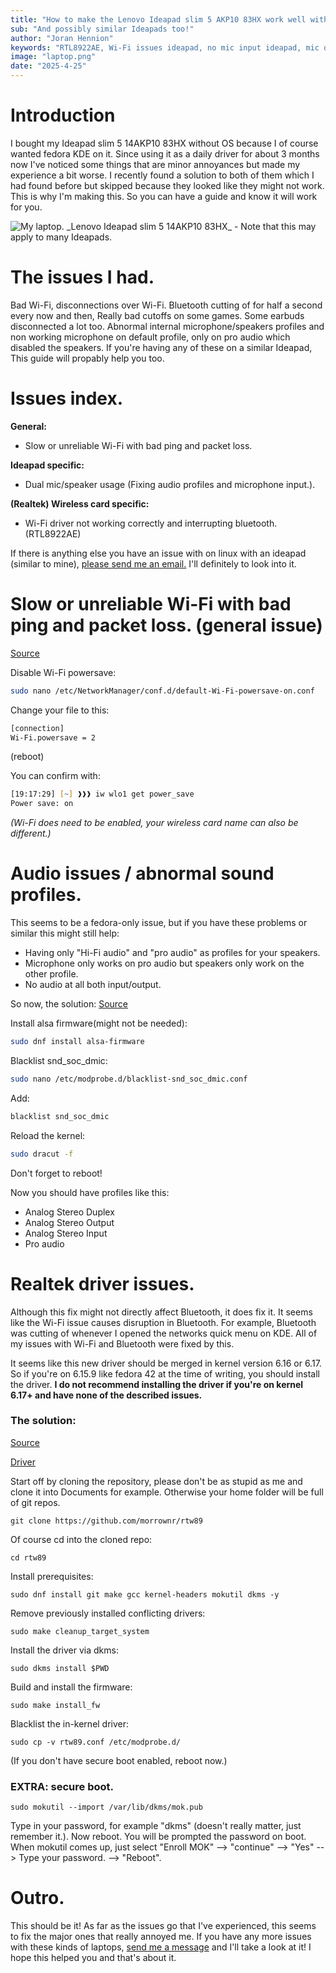 ```yaml
---
title: "How to make the Lenovo Ideapad slim 5 AKP10 83HX work well with Fedora."
sub: "And possibly similar Ideapads too!"
author: "Joran Hennion"
keywords: "RTL8922AE, Wi-Fi issues ideapad, no mic input ideapad, mic only on pro audio, bluetooth disconnecting ideapad, linux, bad Wi-Fi RTL8922AE linux, bad Wi-Fi ideapad linux, fedora ideapad bad Wi-Fi signal, fedora ideapad no mic input"
image: "laptop.png"
date: "2025-4-25"
---
```



# Introduction

I bought my Ideapad slim 5 14AKP10 83HX without OS because I of course wanted fedora KDE on it. Since using it as a daily driver for about 3 months now I've noticed some things that are minor annoyances but made my experience a bit worse. I recently found a solution to both of them which I had found before but skipped because they looked like they might not work. This is why I'm making this. So you can have a guide and know it will work for you.

<Image src={Laptop} placeholder="blur" alt="My laptop." quality={100} />
_Lenovo Ideapad slim 5 14AKP10 83HX_ - Note that this may apply to many
Ideapads.

# The issues I had.

Bad Wi-Fi, disconnections over Wi-Fi. Bluetooth cutting of for half a second every now and then, Really bad cutoffs on some games. Some earbuds disconnected a lot too. Abnormal internal microphone/speakers profiles and non working microphone on default profile, only on pro audio which disabled the speakers. If you're having any of these on a similar Ideapad, This guide will propably help you too.

# Issues index.

**General:**

- Slow or unreliable Wi-Fi with bad ping and packet loss.

**Ideapad specific:**

- Dual mic/speaker usage (Fixing audio profiles and microphone input.).

**(Realtek) Wireless card specific:**

- Wi-Fi driver not working correctly and interrupting bluetooth. (RTL8922AE)

If there is anything else you have an issue with on linux with an ideapad (similar to mine), [please send me an email.](mailto:ideapad.issues@tectrix.dev) I'll definitely to look into it.

# Slow or unreliable Wi-Fi with bad ping and packet loss. (general issue)

[Source](https://unix.stackexchange.com/questions/269661/how-to-turn-off-wireless-power-management-permanently#315400)

Disable Wi-Fi powersave:

```bash
sudo nano /etc/NetworkManager/conf.d/default-Wi-Fi-powersave-on.conf
```

Change your file to this:

```bash
[connection]
Wi-Fi.powersave = 2
```

(reboot)

You can confirm with:

```zsh
[19:17:29] [~] ❱❱❱ iw wlo1 get power_save
Power save: on
```

_(Wi-Fi does need to be enabled, your wireless card name can also be different.)_

# Audio issues / abnormal sound profiles.

This seems to be a fedora-only issue, but if you have these problems or similar this might still help:

- Having only "Hi-Fi audio" and "pro audio" as profiles for your speakers.
- Microphone only works on pro audio but speakers only work on the other profile.
- No audio at all both input/output.

So now, the solution:
[Source](https://discussion.fedoraproject.org/t/fix-internal-laptop-microphone/126155/15)

Install alsa firmware(might not be needed):

```bash
sudo dnf install alsa-firmware
```

Blacklist snd_soc_dmic:

```bash
sudo nano /etc/modprobe.d/blacklist-snd_soc_dmic.conf
```

Add:

```bash
blacklist snd_soc_dmic
```

Reload the kernel:

```bash
sudo dracut -f
```

Don't forget to reboot!

Now you should have profiles like this:

- Analog Stereo Duplex
- Analog Stereo Output
- Analog Stereo Input
- Pro audio

# Realtek driver issues.

Although this fix might not directly affect Bluetooth, it does fix it. It seems like the Wi-Fi issue causes disruption in Bluetooth. For example, Bluetooth was cutting of whenever I opened the networks quick menu on KDE. All of my issues with Wi-Fi and Bluetooth were fixed by this.

It seems like this new driver should be merged in kernel version 6.16 or 6.17.
So if you're on 6.15.9 like fedora 42 at the time of writing, you should install the driver.
**I do not recommend installing the driver if you're on kernel 6.17+ and have none of the described issues.**

### The solution:

[Source](https://github.com/lwfinger/rtw89/issues/386)

[Driver](https://github.com/morrownr/rtw89)

Start off by cloning the repository, please don't be as stupid as me and clone it into Documents for example. Otherwise your home folder will be full of git repos.

```
git clone https://github.com/morrownr/rtw89
```

Of course cd into the cloned repo:

```
cd rtw89
```

Install prerequisites:

```
sudo dnf install git make gcc kernel-headers mokutil dkms -y
```

Remove previously installed conflicting drivers:

```
sudo make cleanup_target_system
```

Install the driver via dkms:

```
sudo dkms install $PWD
```

Build and install the firmware:

```
sudo make install_fw
```

Blacklist the in-kernel driver:

```
sudo cp -v rtw89.conf /etc/modprobe.d/
```

(If you don't have secure boot enabled, reboot now.)

### EXTRA: secure boot.

```
sudo mokutil --import /var/lib/dkms/mok.pub
```

Type in your password, for example "dkms" (doesn't really matter, just remember it.). Now reboot. You will be prompted the password on boot. When mokutil comes up, just select "Enroll MOK" --> "continue" --> "Yes" --> Type your password. --> "Reboot".

# Outro.

This should be it! As far as the issues go that I've experienced, this seems to fix the major ones that really annoyed me. If you have any more issues with these kinds of laptops, [send me a message](mailto:ideapad.issues@tectrix.dev) and I'll take a look at it! I hope this helped you and that's about it.
